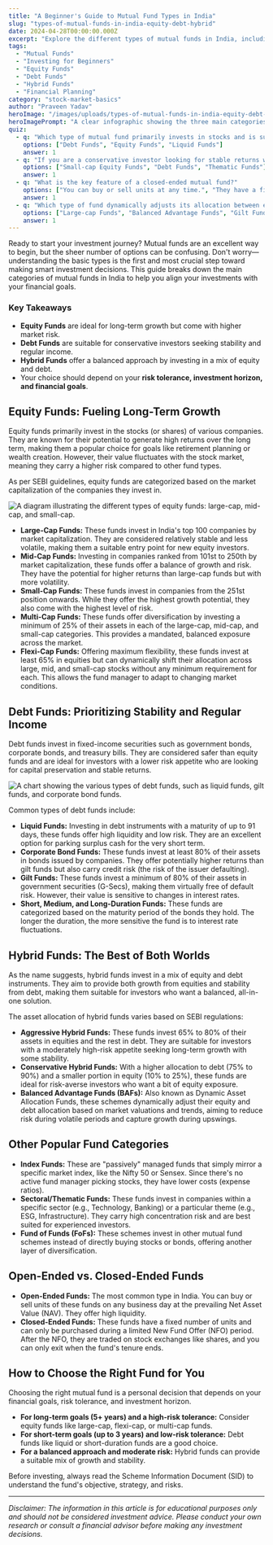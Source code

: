 ```yaml
---
title: "A Beginner's Guide to Mutual Fund Types in India"
slug: "types-of-mutual-funds-in-india-equity-debt-hybrid"
date: 2024-04-28T00:00:00.000Z
excerpt: "Explore the different types of mutual funds in India, including equity, debt, and hybrid funds. Learn how to choose the right fund for your financial goals and risk profile."
tags:
  - "Mutual Funds"
  - "Investing for Beginners"
  - "Equity Funds"
  - "Debt Funds"
  - "Hybrid Funds"
  - "Financial Planning"
category: "stock-market-basics"
author: "Praveen Yadav"
heroImage: "/images/uploads/types-of-mutual-funds-in-india-equity-debt-hybrid/hero-image.jpg"
heroImagePrompt: "A clear infographic showing the three main categories of mutual funds: Equity, Debt, and Hybrid, with representative icons for each."
quiz:
  - q: "Which type of mutual fund primarily invests in stocks and is suitable for long-term wealth creation?"
    options: ["Debt Funds", "Equity Funds", "Liquid Funds"]
    answer: 1
  - q: "If you are a conservative investor looking for stable returns with low risk, which fund category would be most appropriate?"
    options: ["Small-cap Equity Funds", "Debt Funds", "Thematic Funds"]
    answer: 1
  - q: "What is the key feature of a closed-ended mutual fund?"
    options: ["You can buy or sell units at any time.", "They have a fixed lock-in period and can only be subscribed to during the NFO.", "They only invest in government securities."]
    answer: 1
  - q: "Which type of fund dynamically adjusts its allocation between equity and debt based on market conditions?"
    options: ["Large-cap Funds", "Balanced Advantage Funds", "Gilt Funds"]
    answer: 1
---
```


Ready to start your investment journey? Mutual funds are an excellent way to begin, but the sheer number of options can be confusing. Don't worry—understanding the basic types is the first and most crucial step toward making smart investment decisions. This guide breaks down the main categories of mutual funds in India to help you align your investments with your financial goals.

### Key Takeaways
*   **Equity Funds** are ideal for long-term growth but come with higher market risk.
*   **Debt Funds** are suitable for conservative investors seeking stability and regular income.
*   **Hybrid Funds** offer a balanced approach by investing in a mix of equity and debt.
*   Your choice should depend on your **risk tolerance, investment horizon, and financial goals**.

## Equity Funds: Fueling Long-Term Growth

Equity funds primarily invest in the stocks (or shares) of various companies. They are known for their potential to generate high returns over the long term, making them a popular choice for goals like retirement planning or wealth creation. However, their value fluctuates with the stock market, meaning they carry a higher risk compared to other fund types.

As per SEBI guidelines, equity funds are categorized based on the market capitalization of the companies they invest in.

![A diagram illustrating the different types of equity funds: large-cap, mid-cap, and small-cap.](/images/uploads/types-of-mutual-funds-in-india-equity-debt-hybrid/equity-funds.png)

*   **Large-Cap Funds:** These funds invest in India's top 100 companies by market capitalization. They are considered relatively stable and less volatile, making them a suitable entry point for new equity investors.
*   **Mid-Cap Funds:** Investing in companies ranked from 101st to 250th by market capitalization, these funds offer a balance of growth and risk. They have the potential for higher returns than large-cap funds but with more volatility.
*   **Small-Cap Funds:** These funds invest in companies from the 251st position onwards. While they offer the highest growth potential, they also come with the highest level of risk.
*   **Multi-Cap Funds:** These funds offer diversification by investing a minimum of 25% of their assets in each of the large-cap, mid-cap, and small-cap categories. This provides a mandated, balanced exposure across the market.
*   **Flexi-Cap Funds:** Offering maximum flexibility, these funds invest at least 65% in equities but can dynamically shift their allocation across large, mid, and small-cap stocks without any minimum requirement for each. This allows the fund manager to adapt to changing market conditions.

## Debt Funds: Prioritizing Stability and Regular Income

Debt funds invest in fixed-income securities such as government bonds, corporate bonds, and treasury bills. They are considered safer than equity funds and are ideal for investors with a lower risk appetite who are looking for capital preservation and stable returns.

![A chart showing the various types of debt funds, such as liquid funds, gilt funds, and corporate bond funds.](/images/uploads/types-of-mutual-funds-in-india-equity-debt-hybrid/debt-funds.png)

Common types of debt funds include:

*   **Liquid Funds:** Investing in debt instruments with a maturity of up to 91 days, these funds offer high liquidity and low risk. They are an excellent option for parking surplus cash for the very short term.
*   **Corporate Bond Funds:** These funds invest at least 80% of their assets in bonds issued by companies. They offer potentially higher returns than gilt funds but also carry credit risk (the risk of the issuer defaulting).
*   **Gilt Funds:** These funds invest a minimum of 80% of their assets in government securities (G-Secs), making them virtually free of default risk. However, their value is sensitive to changes in interest rates.
*   **Short, Medium, and Long-Duration Funds:** These funds are categorized based on the maturity period of the bonds they hold. The longer the duration, the more sensitive the fund is to interest rate fluctuations.

## Hybrid Funds: The Best of Both Worlds

As the name suggests, hybrid funds invest in a mix of equity and debt instruments. They aim to provide both growth from equities and stability from debt, making them suitable for investors who want a balanced, all-in-one solution.

The asset allocation of hybrid funds varies based on SEBI regulations:

*   **Aggressive Hybrid Funds:** These funds invest 65% to 80% of their assets in equities and the rest in debt. They are suitable for investors with a moderately high-risk appetite seeking long-term growth with some stability.
*   **Conservative Hybrid Funds:** With a higher allocation to debt (75% to 90%) and a smaller portion in equity (10% to 25%), these funds are ideal for risk-averse investors who want a bit of equity exposure.
*   **Balanced Advantage Funds (BAFs):** Also known as Dynamic Asset Allocation Funds, these schemes dynamically adjust their equity and debt allocation based on market valuations and trends, aiming to reduce risk during volatile periods and capture growth during upswings.

## Other Popular Fund Categories

*   **Index Funds:** These are "passively" managed funds that simply mirror a specific market index, like the Nifty 50 or Sensex. Since there's no active fund manager picking stocks, they have lower costs (expense ratios).
*   **Sectoral/Thematic Funds:** These funds invest in companies within a specific sector (e.g., Technology, Banking) or a particular theme (e.g., ESG, Infrastructure). They carry high concentration risk and are best suited for experienced investors.
*   **Fund of Funds (FoFs):** These schemes invest in other mutual fund schemes instead of directly buying stocks or bonds, offering another layer of diversification.

## Open-Ended vs. Closed-Ended Funds

*   **Open-Ended Funds:** The most common type in India. You can buy or sell units of these funds on any business day at the prevailing Net Asset Value (NAV). They offer high liquidity.
*   **Closed-Ended Funds:** These funds have a fixed number of units and can only be purchased during a limited New Fund Offer (NFO) period. After the NFO, they are traded on stock exchanges like shares, and you can only exit when the fund's tenure ends.

## How to Choose the Right Fund for You

Choosing the right mutual fund is a personal decision that depends on your financial goals, risk tolerance, and investment horizon.

*   **For long-term goals (5+ years) and a high-risk tolerance:** Consider equity funds like large-cap, flexi-cap, or multi-cap funds.
*   **For short-term goals (up to 3 years) and low-risk tolerance:** Debt funds like liquid or short-duration funds are a good choice.
*   **For a balanced approach and moderate risk:** Hybrid funds can provide a suitable mix of growth and stability.

Before investing, always read the Scheme Information Document (SID) to understand the fund's objective, strategy, and risks.

---
*Disclaimer: The information in this article is for educational purposes only and should not be considered investment advice. Please conduct your own research or consult a financial advisor before making any investment decisions.*